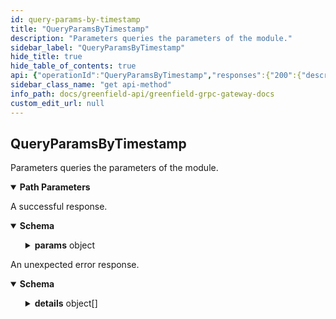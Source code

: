 ```yaml
---
id: query-params-by-timestamp
title: "QueryParamsByTimestamp"
description: "Parameters queries the parameters of the module."
sidebar_label: "QueryParamsByTimestamp"
hide_title: true
hide_table_of_contents: true
api: {"operationId":"QueryParamsByTimestamp","responses":{"200":{"description":"A successful response.","content":{"*/*":{"schema":{"type":"object","properties":{"params":{"description":"params holds all the parameters of this module.","type":"object","properties":{"versioned_params":{"type":"object","properties":{"max_segment_size":{"type":"string","format":"uint64","title":"max_segment_size is the maximum size of a segment. default: 16M"},"redundant_data_chunk_num":{"type":"integer","format":"int64","title":"redundant_data_check_num is the num of data chunks of EC redundancy algorithm"},"redundant_parity_chunk_num":{"type":"integer","format":"int64","title":"redundant_data_check_num is the num of parity chunks of EC redundancy algorithm"},"min_charge_size":{"type":"string","format":"uint64","title":"min_charge_size is the minimum charge size of the payload, objects smaller than this size will be charged as this size"}},"description":"VersionedParams defines the parameters for the storage module with multi version, each version store with different timestamp."},"max_payload_size":{"type":"string","format":"uint64","title":"max_payload_size is the maximum size of the payload, default: 2G"},"bsc_mirror_bucket_relayer_fee":{"type":"string","title":"relayer fee for the mirror bucket tx to bsc"},"bsc_mirror_bucket_ack_relayer_fee":{"type":"string","title":"relayer fee for the ACK or FAIL_ACK package of the mirror bucket tx to bsc"},"bsc_mirror_object_relayer_fee":{"type":"string","title":"relayer fee for the mirror object tx to bsc"},"bsc_mirror_object_ack_relayer_fee":{"type":"string","title":"Relayer fee for the ACK or FAIL_ACK package of the mirror object tx to bsc"},"bsc_mirror_group_relayer_fee":{"type":"string","title":"relayer fee for the mirror object tx to bsc"},"bsc_mirror_group_ack_relayer_fee":{"type":"string","title":"Relayer fee for the ACK or FAIL_ACK package of the mirror object tx to bsc"},"max_buckets_per_account":{"type":"integer","format":"int64","title":"The maximum number of buckets that can be created per account"},"discontinue_counting_window":{"type":"string","format":"uint64","title":"The window to count the discontinued objects or buckets"},"discontinue_object_max":{"type":"string","format":"uint64","title":"The max objects can be requested in a window"},"discontinue_bucket_max":{"type":"string","format":"uint64","title":"The max buckets can be requested in a window"},"discontinue_confirm_period":{"type":"string","format":"int64","title":"The object will be deleted after the confirm period in seconds"},"discontinue_deletion_max":{"type":"string","format":"uint64","title":"The max delete objects in each end block"},"stale_policy_cleanup_max":{"type":"string","format":"uint64","title":"The max number for deleting policy in each end block"},"min_quota_update_interval":{"type":"string","format":"uint64","title":"The min interval for making quota smaller in seconds"},"max_local_virtual_group_num_per_bucket":{"type":"integer","format":"int64","title":"the max number of local virtual group per bucket"},"op_mirror_bucket_relayer_fee":{"type":"string","title":"relayer fee for the mirror bucket tx to op chain"},"op_mirror_bucket_ack_relayer_fee":{"type":"string","title":"relayer fee for the ACK or FAIL_ACK package of the mirror bucket tx to op chain"},"op_mirror_object_relayer_fee":{"type":"string","title":"relayer fee for the mirror object tx to op chain"},"op_mirror_object_ack_relayer_fee":{"type":"string","title":"Relayer fee for the ACK or FAIL_ACK package of the mirror object tx to op chain"},"op_mirror_group_relayer_fee":{"type":"string","title":"relayer fee for the mirror object tx to op chain"},"op_mirror_group_ack_relayer_fee":{"type":"string","title":"Relayer fee for the ACK or FAIL_ACK package of the mirror object tx to op chain"}}}},"description":"QueryVersionedParamsResponse is response type for the Query/Params RPC method with timestamp."}}}},"default":{"description":"An unexpected error response.","content":{"*/*":{"schema":{"type":"object","properties":{"error":{"type":"string"},"code":{"type":"integer","format":"int32"},"message":{"type":"string"},"details":{"type":"array","items":{"type":"object","properties":{"type_url":{"type":"string"},"value":{"type":"string","format":"byte"}}}}}}}}}},"parameters":[{"name":"timestamp","description":"the timestamp of the block time you want to query","in":"path","required":true,"schema":{"type":"string","format":"int64"}}],"tags":["storage"],"description":"Parameters queries the parameters of the module.","method":"get","path":"/greenfield/storage/params/{timestamp}","info":{"title":"Greenfield - gRPC Gateway docs","description":"A REST interface for state queries","version":"1.0.0"},"postman":{"name":"QueryParamsByTimestamp","description":{"content":"Parameters queries the parameters of the module.","type":"text/plain"},"url":{"path":["greenfield","storage","params",":timestamp"],"host":["{{baseUrl}}"],"query":[],"variable":[{"disabled":false,"description":{"content":"(Required) the timestamp of the block time you want to query","type":"text/plain"},"type":"any","value":"","key":"timestamp"}]},"header":[{"key":"Accept","value":"*/*"}],"method":"GET"}}
sidebar_class_name: "get api-method"
info_path: docs/greenfield-api/greenfield-grpc-gateway-docs
custom_edit_url: null
---
```



## QueryParamsByTimestamp



Parameters queries the parameters of the module.

<details style={{"marginBottom":"1rem"}} data-collapsed={false} open={true}><summary style={{}}><strong>Path Parameters</strong></summary><div><ul><ParamsItem className={"paramsItem"} param={{"name":"timestamp","description":"the timestamp of the block time you want to query","in":"path","required":true,"schema":{"type":"string","format":"int64"}}}></ParamsItem></ul></div></details><div><ApiTabs><TabItem label={"200"} value={"200"}><div>

A successful response.

</div><div><MimeTabs schemaType={"response"}><TabItem label={"*/*"} value={"*/*"}><SchemaTabs><TabItem label={"Schema"} value={"Schema"}><details style={{}} data-collapsed={false} open={true}><summary style={{"textAlign":"left"}}><strong>Schema</strong></summary><div style={{"textAlign":"left","marginLeft":"1rem"}}></div><ul style={{"marginLeft":"1rem"}}><SchemaItem collapsible={true} className={"schemaItem"}><details style={{}}><summary style={{}}><strong>params</strong><span style={{"opacity":"0.6"}}> object</span></summary><div style={{"marginLeft":"1rem"}}><div style={{"marginTop":".5rem","marginBottom":".5rem"}}>

params holds all the parameters of this module.

</div><SchemaItem collapsible={true} className={"schemaItem"}><details style={{}}><summary style={{}}><strong>versioned_params</strong><span style={{"opacity":"0.6"}}> object</span></summary><div style={{"marginLeft":"1rem"}}><div style={{"marginTop":".5rem","marginBottom":".5rem"}}>

VersionedParams defines the parameters for the storage module with multi version, each version store with different timestamp.

</div><SchemaItem collapsible={false} name={"max_segment_size"} required={false} schemaName={"uint64"} qualifierMessage={undefined} schema={{"type":"string","format":"uint64","title":"max_segment_size is the maximum size of a segment. default: 16M"}}></SchemaItem><SchemaItem collapsible={false} name={"redundant_data_chunk_num"} required={false} schemaName={"int64"} qualifierMessage={undefined} schema={{"type":"integer","format":"int64","title":"redundant_data_check_num is the num of data chunks of EC redundancy algorithm"}}></SchemaItem><SchemaItem collapsible={false} name={"redundant_parity_chunk_num"} required={false} schemaName={"int64"} qualifierMessage={undefined} schema={{"type":"integer","format":"int64","title":"redundant_data_check_num is the num of parity chunks of EC redundancy algorithm"}}></SchemaItem><SchemaItem collapsible={false} name={"min_charge_size"} required={false} schemaName={"uint64"} qualifierMessage={undefined} schema={{"type":"string","format":"uint64","title":"min_charge_size is the minimum charge size of the payload, objects smaller than this size will be charged as this size"}}></SchemaItem></div></details></SchemaItem><SchemaItem collapsible={false} name={"max_payload_size"} required={false} schemaName={"uint64"} qualifierMessage={undefined} schema={{"type":"string","format":"uint64","title":"max_payload_size is the maximum size of the payload, default: 2G"}}></SchemaItem><SchemaItem collapsible={false} name={"bsc_mirror_bucket_relayer_fee"} required={false} schemaName={"relayer fee for the mirror bucket tx to bsc"} qualifierMessage={undefined} schema={{"type":"string","title":"relayer fee for the mirror bucket tx to bsc"}}></SchemaItem><SchemaItem collapsible={false} name={"bsc_mirror_bucket_ack_relayer_fee"} required={false} schemaName={"relayer fee for the ACK or FAIL_ACK package of the mirror bucket tx to bsc"} qualifierMessage={undefined} schema={{"type":"string","title":"relayer fee for the ACK or FAIL_ACK package of the mirror bucket tx to bsc"}}></SchemaItem><SchemaItem collapsible={false} name={"bsc_mirror_object_relayer_fee"} required={false} schemaName={"relayer fee for the mirror object tx to bsc"} qualifierMessage={undefined} schema={{"type":"string","title":"relayer fee for the mirror object tx to bsc"}}></SchemaItem><SchemaItem collapsible={false} name={"bsc_mirror_object_ack_relayer_fee"} required={false} schemaName={"Relayer fee for the ACK or FAIL_ACK package of the mirror object tx to bsc"} qualifierMessage={undefined} schema={{"type":"string","title":"Relayer fee for the ACK or FAIL_ACK package of the mirror object tx to bsc"}}></SchemaItem><SchemaItem collapsible={false} name={"bsc_mirror_group_relayer_fee"} required={false} schemaName={"relayer fee for the mirror object tx to bsc"} qualifierMessage={undefined} schema={{"type":"string","title":"relayer fee for the mirror object tx to bsc"}}></SchemaItem><SchemaItem collapsible={false} name={"bsc_mirror_group_ack_relayer_fee"} required={false} schemaName={"Relayer fee for the ACK or FAIL_ACK package of the mirror object tx to bsc"} qualifierMessage={undefined} schema={{"type":"string","title":"Relayer fee for the ACK or FAIL_ACK package of the mirror object tx to bsc"}}></SchemaItem><SchemaItem collapsible={false} name={"max_buckets_per_account"} required={false} schemaName={"int64"} qualifierMessage={undefined} schema={{"type":"integer","format":"int64","title":"The maximum number of buckets that can be created per account"}}></SchemaItem><SchemaItem collapsible={false} name={"discontinue_counting_window"} required={false} schemaName={"uint64"} qualifierMessage={undefined} schema={{"type":"string","format":"uint64","title":"The window to count the discontinued objects or buckets"}}></SchemaItem><SchemaItem collapsible={false} name={"discontinue_object_max"} required={false} schemaName={"uint64"} qualifierMessage={undefined} schema={{"type":"string","format":"uint64","title":"The max objects can be requested in a window"}}></SchemaItem><SchemaItem collapsible={false} name={"discontinue_bucket_max"} required={false} schemaName={"uint64"} qualifierMessage={undefined} schema={{"type":"string","format":"uint64","title":"The max buckets can be requested in a window"}}></SchemaItem><SchemaItem collapsible={false} name={"discontinue_confirm_period"} required={false} schemaName={"int64"} qualifierMessage={undefined} schema={{"type":"string","format":"int64","title":"The object will be deleted after the confirm period in seconds"}}></SchemaItem><SchemaItem collapsible={false} name={"discontinue_deletion_max"} required={false} schemaName={"uint64"} qualifierMessage={undefined} schema={{"type":"string","format":"uint64","title":"The max delete objects in each end block"}}></SchemaItem><SchemaItem collapsible={false} name={"stale_policy_cleanup_max"} required={false} schemaName={"uint64"} qualifierMessage={undefined} schema={{"type":"string","format":"uint64","title":"The max number for deleting policy in each end block"}}></SchemaItem><SchemaItem collapsible={false} name={"min_quota_update_interval"} required={false} schemaName={"uint64"} qualifierMessage={undefined} schema={{"type":"string","format":"uint64","title":"The min interval for making quota smaller in seconds"}}></SchemaItem><SchemaItem collapsible={false} name={"max_local_virtual_group_num_per_bucket"} required={false} schemaName={"int64"} qualifierMessage={undefined} schema={{"type":"integer","format":"int64","title":"the max number of local virtual group per bucket"}}></SchemaItem><SchemaItem collapsible={false} name={"op_mirror_bucket_relayer_fee"} required={false} schemaName={"relayer fee for the mirror bucket tx to op chain"} qualifierMessage={undefined} schema={{"type":"string","title":"relayer fee for the mirror bucket tx to op chain"}}></SchemaItem><SchemaItem collapsible={false} name={"op_mirror_bucket_ack_relayer_fee"} required={false} schemaName={"relayer fee for the ACK or FAIL_ACK package of the mirror bucket tx to op chain"} qualifierMessage={undefined} schema={{"type":"string","title":"relayer fee for the ACK or FAIL_ACK package of the mirror bucket tx to op chain"}}></SchemaItem><SchemaItem collapsible={false} name={"op_mirror_object_relayer_fee"} required={false} schemaName={"relayer fee for the mirror object tx to op chain"} qualifierMessage={undefined} schema={{"type":"string","title":"relayer fee for the mirror object tx to op chain"}}></SchemaItem><SchemaItem collapsible={false} name={"op_mirror_object_ack_relayer_fee"} required={false} schemaName={"Relayer fee for the ACK or FAIL_ACK package of the mirror object tx to op chain"} qualifierMessage={undefined} schema={{"type":"string","title":"Relayer fee for the ACK or FAIL_ACK package of the mirror object tx to op chain"}}></SchemaItem><SchemaItem collapsible={false} name={"op_mirror_group_relayer_fee"} required={false} schemaName={"relayer fee for the mirror object tx to op chain"} qualifierMessage={undefined} schema={{"type":"string","title":"relayer fee for the mirror object tx to op chain"}}></SchemaItem><SchemaItem collapsible={false} name={"op_mirror_group_ack_relayer_fee"} required={false} schemaName={"Relayer fee for the ACK or FAIL_ACK package of the mirror object tx to op chain"} qualifierMessage={undefined} schema={{"type":"string","title":"Relayer fee for the ACK or FAIL_ACK package of the mirror object tx to op chain"}}></SchemaItem></div></details></SchemaItem></ul></details></TabItem><TabItem label={"Example (from schema)"} value={"Example (from schema)"}><ResponseSamples responseExample={"{\n  \"params\": {\n    \"versioned_params\": {\n      \"max_segment_size\": \"string\",\n      \"redundant_data_chunk_num\": 0,\n      \"redundant_parity_chunk_num\": 0,\n      \"min_charge_size\": \"string\"\n    },\n    \"max_payload_size\": \"string\",\n    \"bsc_mirror_bucket_relayer_fee\": \"string\",\n    \"bsc_mirror_bucket_ack_relayer_fee\": \"string\",\n    \"bsc_mirror_object_relayer_fee\": \"string\",\n    \"bsc_mirror_object_ack_relayer_fee\": \"string\",\n    \"bsc_mirror_group_relayer_fee\": \"string\",\n    \"bsc_mirror_group_ack_relayer_fee\": \"string\",\n    \"max_buckets_per_account\": 0,\n    \"discontinue_counting_window\": \"string\",\n    \"discontinue_object_max\": \"string\",\n    \"discontinue_bucket_max\": \"string\",\n    \"discontinue_confirm_period\": \"string\",\n    \"discontinue_deletion_max\": \"string\",\n    \"stale_policy_cleanup_max\": \"string\",\n    \"min_quota_update_interval\": \"string\",\n    \"max_local_virtual_group_num_per_bucket\": 0,\n    \"op_mirror_bucket_relayer_fee\": \"string\",\n    \"op_mirror_bucket_ack_relayer_fee\": \"string\",\n    \"op_mirror_object_relayer_fee\": \"string\",\n    \"op_mirror_object_ack_relayer_fee\": \"string\",\n    \"op_mirror_group_relayer_fee\": \"string\",\n    \"op_mirror_group_ack_relayer_fee\": \"string\"\n  }\n}"} language={"json"}></ResponseSamples></TabItem></SchemaTabs></TabItem></MimeTabs></div></TabItem><TabItem label={"default"} value={"default"}><div>

An unexpected error response.

</div><div><MimeTabs schemaType={"response"}><TabItem label={"*/*"} value={"*/*"}><SchemaTabs><TabItem label={"Schema"} value={"Schema"}><details style={{}} data-collapsed={false} open={true}><summary style={{"textAlign":"left"}}><strong>Schema</strong></summary><div style={{"textAlign":"left","marginLeft":"1rem"}}></div><ul style={{"marginLeft":"1rem"}}><SchemaItem collapsible={false} name={"error"} required={false} schemaName={"string"} qualifierMessage={undefined} schema={{"type":"string"}}></SchemaItem><SchemaItem collapsible={false} name={"code"} required={false} schemaName={"int32"} qualifierMessage={undefined} schema={{"type":"integer","format":"int32"}}></SchemaItem><SchemaItem collapsible={false} name={"message"} required={false} schemaName={"string"} qualifierMessage={undefined} schema={{"type":"string"}}></SchemaItem><SchemaItem collapsible={true} className={"schemaItem"}><details style={{}}><summary style={{}}><strong>details</strong><span style={{"opacity":"0.6"}}> object[]</span></summary><div style={{"marginLeft":"1rem"}}><li><div style={{"fontSize":"var(--ifm-code-font-size)","opacity":"0.6","marginLeft":"-.5rem","paddingBottom":".5rem"}}>Array [</div></li><SchemaItem collapsible={false} name={"type_url"} required={false} schemaName={"string"} qualifierMessage={undefined} schema={{"type":"string"}}></SchemaItem><SchemaItem collapsible={false} name={"value"} required={false} schemaName={"byte"} qualifierMessage={undefined} schema={{"type":"string","format":"byte"}}></SchemaItem><li><div style={{"fontSize":"var(--ifm-code-font-size)","opacity":"0.6","marginLeft":"-.5rem"}}>]</div></li></div></details></SchemaItem></ul></details></TabItem><TabItem label={"Example (from schema)"} value={"Example (from schema)"}><ResponseSamples responseExample={"{\n  \"error\": \"string\",\n  \"code\": 0,\n  \"message\": \"string\",\n  \"details\": [\n    {\n      \"type_url\": \"string\",\n      \"value\": \"string\"\n    }\n  ]\n}"} language={"json"}></ResponseSamples></TabItem></SchemaTabs></TabItem></MimeTabs></div></TabItem></ApiTabs></div>
      